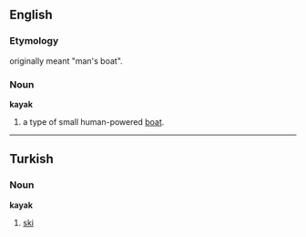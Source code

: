 ==English==
===Etymology===
originally meant "man's boat".

===Noun===
'''kayak'''

#a type of small human-powered [[boat]]. 
----

==Turkish==
===Noun===
'''kayak'''

# [[ski]]